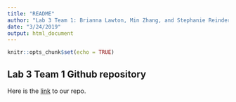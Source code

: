 ```yaml
---
title: "README"
author: "Lab 3 Team 1: Brianna Lawton, Min Zhang, and Stephanie Reinders"
date: "3/24/2019"
output: html_document
---
```


```r
knitr::opts_chunk$set(echo = TRUE)
```

## Lab 3 Team 1 Github repository

Here is the [link](https://github.com/MinZhang95/Lab-3.git) to our repo.

